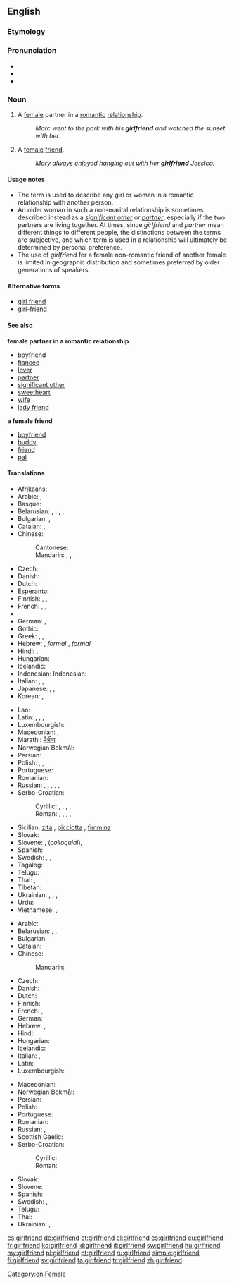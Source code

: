 ==English==

===Etymology===
{{compound|girl|friend}}

===Pronunciation===
* {{audio|en-us-girlfriend.ogg|Audio (US)}}
* {{IPA|/ɡəːlˌfrɛnd/|lang=en}}
* {{hyphenation|girl|friend}}

===Noun===
{{en-noun}}

# A [[female]] partner in a [[romantic]] [[relationship]].
#: ''Marc went to the park with his '''girlfriend''' and watched the sunset with her.''
# A [[female]] [[friend]].
#: ''Mary always enjoyed hanging out with her '''girlfriend''' Jessica.''

====Usage notes====
* The term is used to describe any girl or woman in a romantic relationship with another person.
* An older woman in such a non-marital relationship is sometimes described instead as a ''[[significant other]]'' or ''[[partner]]'', especially if the two partners are living together. At times, since ''girlfriend'' and ''partner'' mean different things to different people, the distinctions between the terms are subjective, and which term is used in a relationship will ultimately be determined by personal preference.
* The use of ''girlfriend'' for a female non-romantic friend of another female is limited in geographic distribution and sometimes preferred by older generations of speakers.

====Alternative forms====
* [[girl friend]]
* [[girl-friend]]

====See also====
'''female partner in a romantic relationship'''
* [[boyfriend]]
* [[fiancée]]
* [[lover]]
* [[partner]]
* [[significant other]]
* [[sweetheart]]
* [[wife]]
* [[lady friend]]
'''a female friend'''
* [[boyfriend]]
* [[buddy]]
* [[friend]]
* [[pal]]

====Translations====
{{trans-top|a female partner in a romantic relationship.}}
* Afrikaans: {{t+|af|meisie}}
* Arabic: {{t-|ar|صديقة|f|tr=ṣadīqa|sc=Arab}}, {{t-|ar|صاحبة|f|tr=ṣāḥiba|sc=Arab}}
* Basque: {{t+|eu|neska-lagun}}
* Belarusian: {{t-|be|каханка|f|tr=kaxánka|sc=Cyrl}}, {{t-|be|дзяўчына|f|tr=dzjaŭčýna|sc=Cyrl}}, {{t-|be|сяброўка|f|tr=sjabróŭka|sc=Cyrl}}, {{t-|be|прыяцелька|f|tr=pryjácel’ka|sc=Cyrl}}, {{t-|be|падруга|f|tr=padrúha|sc=Cyrl}}
* Bulgarian: {{t+|bg|гадже|n|tr=gádže}} {{qualifier|boyfriend or girlfriend}}, {{t-|bg|приятелка|f|tr=prijátelka|sc=Cyrl}}
* Catalan: {{t-|ca|nòvia|f}}, {{t-|ca|xicota|f}}
* Chinese:
*: Cantonese: {{tø|yue|女朋友|tr=neoi5 pang4 jau5|sc=Hani}}
*: Mandarin: {{t-|cmn|女朋友|tr=nǚpéngyoǔ|sc=Hani}}, {{qualifier|[[boyfriend]] or girlfriend}}  {{t|cmn|對象|sc=Hani}}, {{t|cmn|对象|tr=duìxiàng|sc=Hani}}
* Czech: {{t-|cs|přítelkyně|f}}
* Danish: {{t+|da|kæreste}}
* Dutch: {{t+|nl|vriendin}}
* Esperanto: {{t-|eo|koramikino}}
* Finnish: {{t+|fi|tyttöystävä}}, {{t-|fi|naisystävä}}, {{t-|fi|tyttökaveri}}
* French: {{t+|fr|blonde|f}} {{qualifier|Quebec}}, {{t+|fr|copine|f}}, {{t+|fr|petite amie|f}}
* {{trreq|Georgian}}
* German: {{t+|de|Freundin|f}}, {{t+|de|Girlfriend|f}}
* Gothic: {{tø|got|𐌷𐌿𐌻𐌸𐍉|f|tr=hulþo|sc=Goth}}
* Greek: {{t|el|φίλη|f|tr=fíli|sc=Grek}}, {{t|el|κορίτσι|n|tr=korítsi|sc=Grek}}, {{t|el|κοπέλα|f|tr=kopéla|sc=Grek}}
* Hebrew: {{t+|he|חברה|f|tr=khavera}}, ''formal'' {{t-|he|חברה לחיים|tr=khavera laekhayim}}, ''formal'' {{t-|he|בת-זוג לחיים|tr=bat-zug lekhayim}}
* Hindi: {{t-|hi|गर्लफ़्रेंड|f|tr=garlfreṇḍ|sc=Deva}}, {{t-|hi|गर्लफ्रेंड|f|tr=garlfreṇḍ, garlphreṇḍ|sc=Deva}}
* Hungarian: {{t+|hu|barátnő}}
* Icelandic: {{t+|is|kærasta|f}}
* Indonesian: Indonesian: {{t+|id|pacar}}
* Italian: {{t+|it|ragazza|f}}, {{t+|it|fidanzata|f}}, {{t+|it|donna|f}}
* Japanese: {{t+|ja|彼女|tr=[[かのじょ]], kanojo}}, {{t-|ja|意中の女|tr=[[いちゅうのおんな]], ichū-no onna}}, {{t-|ja|ガールフレンド|tr=gārufurendo}}
* Korean: {{t-|ko|여자친구|tr=yeoja-chingu|sc=Kore}}, {{t-|ko|걸프렌드|tr=geolpeurendeu|sc=Kore}}
{{trans-mid}}
* Lao: {{t-|lo|ຜູ້ສາວ|tr=phuu-saao|sc=Laoo}}
* Latin: {{t-|la|amatrix|alt=amātrix}}, {{t-|la|amica|alt=amīca}}, {{t-|la|amicula|alt=amīcula}}, {{t+|la|amans}}
* Luxembourgish: {{t+|lb|Frëndin|f}}
* Macedonian: {{t-|mk|девојка|f|tr=dévojka|sc=Cyrl}}, {{t-|mk|пријателка|f|tr=prijatelka|sc=Cyrl}}
* Marathi: [[मैत्रीण]]
* Norwegian Bokmål: {{t+|nb|kjæreste|m}}
* Persian: {{t+|fa|دوست‌دختر|tr=dust-doxtar|sc=fa-Arab}}
* Polish: {{t+|pl|dziewczyna}}, {{t+|pl|sympatia|f}}, {{t+|pl|przyjaciółka|f}}
* Portuguese: {{t+|pt|namorada|f}}
* Romanian: {{t-|ro|prietenă|f}}
* Russian: {{t+|ru|подружка|f|tr=podrúžka}}, {{t+|ru|возлюбленная|f|tr=vozljúblennaja}}, {{t+|ru|девушка|f|tr=dévuška}}, {{t+|ru|гёрлфренд|f|tr=gjorlfrɛ́nd, gjolfrɛ́nd, gjólfrɛnd}} {{indeclinable}}, {{t+|ru|подруга|f|tr=podrúga|sc=Cyrl}}, {{t+|ru|приятельница|f|tr=prijátel’nica|sc=Cyrl}}
* Serbo-Croatian:
*: Cyrillic: {{t-|sh|цура|f}}, {{t-|sh|девојка|f}}, {{t-|sh|дјевојка|f}}, {{t-|sh|ђевојка|f}}, {{t-|sh|пријатељица|f}}
*: Roman: {{t-|sh|cura|f}}, {{t-|sh|devojka|f}}, {{t-|sh|djevojka|f}}, {{t-|sh|đevojka|f}}, {{t-|sh|prijateljica|f}}
* Sicilian: [[zita]] {{f}}, [[picciotta]] {{f}}, [[fimmina]] {{f}}
* Slovak: {{t-|sk|priateľka|f}}
* Slovene: {{t+|sl|dekle|n}}, {{t-|sl|punca}} (''colloquial''), {{t+|sl|prijateljica|f}}
* Spanish: {{t+|es|novia|f}}
* Swedish: {{t+|sv|flickvän|c}}, {{t+|sv|tjej|c}} {{qualifier|colloquial}}, {{t-|sv|kärasta|c}}
* Tagalog: {{qualifier|literally}} {{t-|tl|kasintahang babae|f}}
* Telugu: {{t+|te|ప్రియురాలు|tr=priyuraalu}}
* Thai: {{t-|th|แฟนสาว|tr=faen săao}}, {{t+|th|แฟน|tr=faen|sc=Thai}} {{qualifier|boyfriend or girlfriend}}
* Tibetan: {{t|bo|དགའ་རོགས|tr=dga' rogs|sc=Tibt}}
* Ukrainian: {{t-|uk|кохана|f|tr=koxána|sc=Cyrl}}, {{t-|uk|дівчина|f|tr=dívčyna|sc=Cyrl}}, {{t-|uk|подруга|f|tr=podrúha|sc=Cyrl}}, {{t-|uk|приятелька|f|tr=pryjátel’ka|sc=Cyrl}}
* Urdu: {{t-|ur|گرل فرینڈ|f|tr=garl freṇḍ|sc=ur-Arab}}
* Vietnamese: {{t-|vi|bạn gái}}, {{qualifier|also boyfriend; lover}} {{t+|vi|người yêu}}
{{trans-bottom}}

{{trans-top|a female friend}}
* Arabic: {{t-|ar|صديقة|f|tr=ṣadīqa|sc=Arab}}
* Belarusian: {{t-|be|сяброўка|f|tr=sjabróŭka|sc=Cyrl}}, {{t-|be|прыяцелька|f|tr=pryjácel’ka|sc=Cyrl}}, {{t-|be|падруга|f|tr=padrúha|sc=Cyrl}}
* Bulgarian: {{t-|bg|приятелка|f|tr=prijátelka|sc=Cyrl}}
* Catalan: {{t-|ca|amiga|f}}
* Chinese:
*: Mandarin: {{t|cmn|女性朋友|tr=nǚxìng péngyǒu|sc=Hani}}
* Czech: {{t-|cs|přítelkyně|f}}
* Danish: {{t-|da|veninde}}
* Dutch: {{t+|nl|vriendin}}
* Finnish: {{t-|fi|tyttökaveri}}
* French: {{t+|fr|amie|f}}, {{t+|fr|copine|f}}
* German: {{t+|de|Freundin|f}}
* Hebrew: {{t+|he|חברה|f|tr=khavera|sc=Hebr}}, {{t-|he|ידידה|f|tr=yedida|sc=Hebr}}
* Hindi: {{t+|hi|सहेली|f|tr=sahelī|sc=Deva}}
* Hungarian: {{t+|hu|barátnő}}
* Icelandic: {{t+|is|vinkona|f}}
* Italian: {{t+|it|amica|f}}, {{t-|it|amica del cuore|f}}
* Latin: {{t-|la|amica|f|alt=amīca}}
* Luxembourgish: {{t+|lb|Frëndin|f}}
{{trans-mid}}
* Macedonian: {{t-|mk|пријателка|f|tr=prijatelka|sc=Cyrl}}
* Norwegian Bokmål: {{t+|nb|venninne|m|f}}
* Persian: {{t+|fa|دوست‌دختر|tr=dust-doxtar|sc=fa-Arab}}
* Polish: {{t+|pl|przyjaciółka|f}}
* Portuguese: {{t+|pt|amiga|f}}
* Romanian: {{t+|ro|amică|f}}
* Russian: {{t+|ru|подруга|f|tr=podrúga}}, {{t+|ru|приятельница|f|tr=prijátel’nica}}
* Scottish Gaelic: {{t-|gd|banacharaid|f}}
* Serbo-Croatian:
*: Cyrillic: {{t-|sh|пријатељица|f}}
*: Roman: {{t-|sh|prijateljica|f}}
* Slovak: {{t-|sk|priateľka|f}}
* Slovene: {{t+|sl|prijateljica|f}}
* Spanish: {{t+|es|amiga|f}}
* Swedish: {{t+|sv|väninna|c}}, {{t-|sv|tjejkompis|c}} {{qualifier|colloquial}}
* Telugu: {{t+|te|స్నేహితురాలు|tr=snaehituraalu}}
* Thai: {{t-|th|เพื่อนสาว|tr=puen-saaw}}
* Ukrainian: {{t-|uk|подруга|f|tr=podrúha|sc=Cyrl}}, {{t-|uk|приятелька|f|tr=pryjátel’ka|sc=Cyrl}}
{{trans-bottom}}

[[Category:en:Female]]

[[cs:girlfriend]]
[[de:girlfriend]]
[[et:girlfriend]]
[[el:girlfriend]]
[[es:girlfriend]]
[[eu:girlfriend]]
[[fr:girlfriend]]
[[ko:girlfriend]]
[[id:girlfriend]]
[[it:girlfriend]]
[[sw:girlfriend]]
[[hu:girlfriend]]
[[my:girlfriend]]
[[pl:girlfriend]]
[[pt:girlfriend]]
[[ru:girlfriend]]
[[simple:girlfriend]]
[[fi:girlfriend]]
[[sv:girlfriend]]
[[ta:girlfriend]]
[[tr:girlfriend]]
[[zh:girlfriend]]